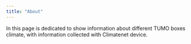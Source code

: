 ```yaml
---
title: "About"
---
```



In this page is dedicated to show information about different TUMO boxes climate, with information collected with Climatenet device.


